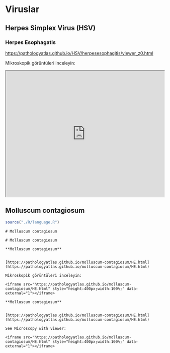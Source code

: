 # Viruslar

## Herpes Simplex Virus (HSV)

### Herpes Esophagatis

<https://pathologyatlas.github.io/HSV/herpesesophagitis/viewer_z0.html>

Mikroskopik görüntüleri inceleyin:

<iframe src="https://pathologyatlas.github.io/HSV/herpesesophagitis/viewer_z0.html" style="height:400px;width:100%;" data-external="1">

</iframe>

## Molluscum contagiosum

```r
source("./R/language.R")
```

```asis
# Molluscum contagiosum
```

```asis
# Molluscum contagiosum
```

```asis

**Molluscum contagiosum**


[https://pathologyatlas.github.io/molluscum-contagiosum/HE.html](https://pathologyatlas.github.io/molluscum-contagiosum/HE.html)

Mikroskopik görüntüleri inceleyin:

<iframe src="https://pathologyatlas.github.io/molluscum-contagiosum/HE.html" style="height:400px;width:100%;" data-external="1"></iframe>

```

```asis

**Molluscum contagiosum**


[https://pathologyatlas.github.io/molluscum-contagiosum/HE.html](https://pathologyatlas.github.io/molluscum-contagiosum/HE.html)

See Microscopy with viewer: 

<iframe src="https://pathologyatlas.github.io/molluscum-contagiosum/HE.html" style="height:400px;width:100%;" data-external="1"></iframe>

```
